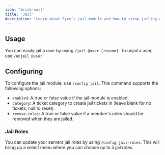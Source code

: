 ```yaml
---
icon: 'brick-wall'
title: 'Jail'
description: "Learn about Fyre's jail module and how to setup jailing and jail tickets."
---
```


## Usage
You can easily jail a user by using `/jail @user [reason]`. To unjail a user, use `/unjail @user`.


## Configuring
To configure the jail module, use `/config jail`. This command supports the following options:

- `enabled`: A true or false value if the jail module is enabled.
- `category`: A ticket category to create jail tickets in (leave blank for no tickets, null to reset).
- `remove-roles`: A true or false value if a member's roles should be removed when they are jailed.

### Jail Roles
You can update your servers jail roles by using `/config jail-roles`.
This will bring up a select menu where you can choose up to 5 jail roles.
